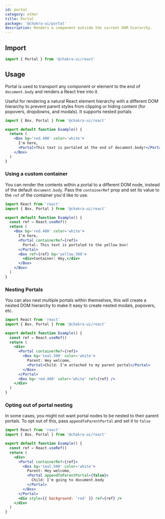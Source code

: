 ```yaml
---
id: portal
category: other
title: Portal
package: '@chakra-ui/portal'
description: Renders a component outside the current DOM hierarchy.
---
```


## Import

```js
import { Portal } from '@chakra-ui/react'
```

## Usage

Portal is used to transport any component or element to the end of
`document.body` and renders a React tree into it.

Useful for rendering a natural React element hierarchy with a different DOM
hierarchy to prevent parent styles from clipping or hiding content (for
popovers, dropdowns, and modals). It supports nested portals

```jsx
import { Box, Portal } from '@chakra-ui/react'

export default function Example() {
  return (
    <Box bg='red.400' color='white'>
      I'm here,
      <Portal>This text is portaled at the end of document.body!</Portal>
    </Box>
  )
}
```

### Using a custom container

You can render the contents within a portal to a different DOM node, instead of
the default `document.body`. Pass the `containerRef` prop and set its value to
the `ref` of the container you'd like to use.

```jsx
import React from 'react'
import { Box, Portal } from '@chakra-ui/react'

export default function Example() {
  const ref = React.useRef()
  return (
    <Box bg='red.400' color='white'>
      I'm here,
      <Portal containerRef={ref}>
        Portal: This text is portaled to the yellow box!
      </Portal>
      <Box ref={ref} bg='yellow.500'>
        <div>Container: Hey,</div>
      </Box>
    </Box>
  )
}
```

### Nesting Portals

You can also nest multiple portals within themselves, this will create a nested
DOM hierarchy to make it easy to create nested modals, popovers, etc.

```jsx
import React from 'react'
import { Box, Portal } from '@chakra-ui/react'

export default function Example() {
  const ref = React.useRef()
  return (
    <div>
      <Portal containerRef={ref}>
        <Box bg='teal.500' color='white'>
          Parent: Hey welcome,
          <Portal>Child: I'm attached to my parent portal</Portal>
        </Box>
      </Portal>
      <Box bg='red.400' color='white' ref={ref} />
    </div>
  )
}
```

### Opting out of portal nesting

In some cases, you might not want portal nodes to be nested to their parent
portals. To opt out of this, pass `appendToParentPortal` and set it to `false`

```jsx
import React from 'react'
import { Box, Portal } from '@chakra-ui/react'

export default function Example() {
  const ref = React.useRef()
  return (
    <div>
      <Portal containerRef={ref}>
        <Box bg='teal.500' color='white'>
          Parent: Hey welcome,
          <Portal appendToParentPortal={false}>
            Child: I'm going to document.body
          </Portal>
        </Box>
      </Portal>
      <div style={{ background: 'red' }} ref={ref} />
    </div>
  )
}
```
